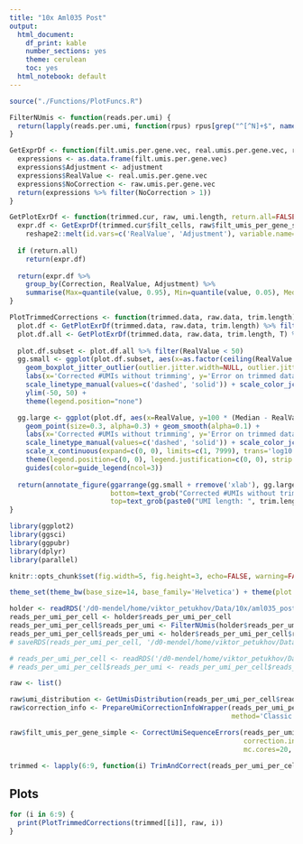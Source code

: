 ```yaml
---
title: "10x Aml035 Post"
output:
  html_document:
    df_print: kable
    number_sections: yes
    theme: cerulean
    toc: yes
  html_notebook: default
---
```


```r
source("./Functions/PlotFuncs.R")

FilterNUmis <- function(reads.per.umi) {
  return(lapply(reads.per.umi, function(rpus) rpus[grep("^[^N]+$", names(rpus))]))
}

GetExprDf <- function(filt.umis.per.gene.vec, real.umis.per.gene.vec, raw.umis.per.gene.vec, adjustment=FALSE) {
  expressions <- as.data.frame(filt.umis.per.gene.vec)
  expressions$Adjustment <- adjustment
  expressions$RealValue <- real.umis.per.gene.vec
  expressions$NoCorrection <- raw.umis.per.gene.vec
  return(expressions %>% filter(NoCorrection > 1))
}

GetPlotExrDf <- function(trimmed.cur, raw, umi.length, return.all=FALSE) {
  expr.df <- GetExprDf(trimmed.cur$filt_cells, raw$filt_umis_per_gene_simple, trimmed.cur$umis.per.gene, adjustment=T) %>% 
    reshape2::melt(id.vars=c('RealValue', 'Adjustment'), variable.name='Correction') %>% mutate(UmiLen=umi.length)
  
  if (return.all)
    return(expr.df)
  
  return(expr.df %>% 
    group_by(Correction, RealValue, Adjustment) %>% 
    summarise(Max=quantile(value, 0.95), Min=quantile(value, 0.05), Median=median(value)))
}

PlotTrimmedCorrections <- function(trimmed.data, raw.data, trim.length) {
  plot.df <- GetPlotExrDf(trimmed.data, raw.data, trim.length) %>% filter(Correction != "NoCorrection" & Adjustment | Correction == "NoCorrection" & !Adjustment) %>% dplyr::select(-Adjustment)
  plot.df.all <- GetPlotExrDf(trimmed.data, raw.data, trim.length, T) %>% filter(Correction != "NoCorrection" & Adjustment | Correction == "NoCorrection" & !Adjustment)
  
  plot.df.subset <- plot.df.all %>% filter(RealValue < 50)
  gg.small <- ggplot(plot.df.subset, aes(x=as.factor(ceiling(RealValue / 5) * 5) , y=100 * (value - RealValue) / RealValue, color=Correction)) + 
    geom_boxplot_jitter_outlier(outlier.jitter.width=NULL, outlier.jitter.height=1, outlier.size=0.7, outlier.alpha=0.7) +
    labs(x='Corrected #UMIs without trimming', y='Error on trimmed data, %') + 
    scale_linetype_manual(values=c('dashed', 'solid')) + scale_color_jco() +
    ylim(-50, 50) +
    theme(legend.position="none")

  gg.large <- ggplot(plot.df, aes(x=RealValue, y=100 * (Median - RealValue) / RealValue, color=Correction)) + 
    geom_point(size=0.3, alpha=0.3) + geom_smooth(alpha=0.1) + 
    labs(x='Corrected #UMIs without trimming', y='Error on trimmed data, %') + 
    scale_linetype_manual(values=c('dashed', 'solid')) + scale_color_jco(labels=c('Bayesian', 'cluster', 'cluster,\nno equals', 'directional')) +
    scale_x_continuous(expand=c(0, 0), limits=c(1, 7999), trans='log10') + scale_y_continuous(expand=c(0, 0), limits=c(-101, 70)) + 
    theme(legend.position=c(0, 0), legend.justification=c(0, 0), strip.background =element_blank(), strip.text = element_text(size=14)) + 
    guides(color=guide_legend(ncol=3))
  
  return(annotate_figure(ggarrange(gg.small + rremove('xlab'), gg.large + rremove('ylab') + rremove('xlab')),
                         bottom=text_grob("Corrected #UMIs without trimming", size=14),
                         top=text_grob(paste0("UMI length: ", trim.length), size=18)))
}
```

```r
library(ggplot2)
library(ggsci)
library(ggpubr)
library(dplyr)
library(parallel)

knitr::opts_chunk$set(fig.width=5, fig.height=3, echo=FALSE, warning=FALSE, message=FALSE)

theme_set(theme_bw(base_size=14, base_family='Helvetica') + theme(plot.title = element_text(hjust = 0.5)))
```

```r
holder <- readRDS('/d0-mendel/home/viktor_petukhov/Data/10x/aml035_post_transplant/est_10_20_umi_quality/aml035ost_transplant.rds')
reads_per_umi_per_cell <- holder$reads_per_umi_per_cell
reads_per_umi_per_cell$reads_per_umi <- FilterNUmis(holder$reads_per_umi_per_cell$reads_per_umi)
reads_per_umi_per_cell$reads_per_umi <- holder$reads_per_umi_per_cell$reads_per_umi[1:100000]
# saveRDS(reads_per_umi_per_cell, '/d0-mendel/home/viktor_petukhov/Data/10x/aml035_post_transplant/est_10_20_umi_quality/reads_per_umi_subset.rds')
```

```r
# reads_per_umi_per_cell <- readRDS('/d0-mendel/home/viktor_petukhov/Data/10x/aml035_post_transplant/est_10_20_umi_quality/reads_per_umi_subset.rds')
# reads_per_umi_per_cell$reads_per_umi <- reads_per_umi_per_cell$reads_per_umi[1:5000]
```

<!-- Simple filtration of the raw data -->
```r
raw <- list()

raw$umi_distribution <- GetUmisDistribution(reads_per_umi_per_cell$reads_per_umi, smooth = 10)
raw$correction_info <- PrepareUmiCorrectionInfoWrapper(reads_per_umi_per_cell$reads_per_umi, umi.probabilities=raw$umi_distribution / sum(raw$umi_distribution),
                                                       method='Classic', verbosity.level=2, max.umi.per.gene=NULL, probability.quants.num=NULL)

raw$filt_umis_per_gene_simple <- CorrectUmiSequenceErrors(reads_per_umi_per_cell, raw$umi_distribution, method='Classic',
                                                          correction.info=raw$correction_info,
                                                          mc.cores=20, verbosity.level=2, return='umis')

trimmed <- lapply(6:9, function(i) TrimAndCorrect(reads_per_umi_per_cell, umi.trim.length=i, collisions.adj.step=30 * (i - 5), mc.cores.large=30, mc.cores.small=15, verbosity.level=1))
```

## Plots
```r
for (i in 6:9) {
  print(PlotTrimmedCorrections(trimmed[[i]], raw, i))
}
```
